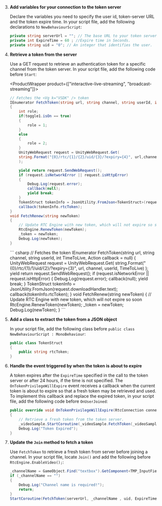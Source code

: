 
3. **Add variables for your connection to the token server**

    Declare the variables you need to specify the user id, token-server URL and the token expire time. In your script file, add the following declarations to `NewBehaviourScript`:

    ``` csharp
    private string serverUrl = ""; // The base URL to your token server. For example, https://agora-token-service-production-92ff.up.railway.app"
    private int ExpireTime = 60 ; //Expire time in Seconds.
    private string uid = "0"; // An integer that identifies the user.
    ```

4. **Retrieve a token from the server**

    Use a GET request to retrieve an authentication token for a specific channel from the token server. In your script file, add the following code before `Start`:

    <ProductWrapper product={["interactive-live-streaming", "broadcast-streaming"]}>
    ``` csharp
    // Fetches the <Vg k="VSDK" /> token
    IEnumerator FetchToken(string url, string channel, string userId, int TimeToLive, Action<string> callback = null)
    {
        int role;
        if(toggle1.isOn == true)
        {
            role = 1;
        }
        else
        {
            role = 2;
        }
        UnityWebRequest request = UnityWebRequest.Get(
        string.Format("{0}/rtc/{1}/{2}/uid/{3}/?expiry={4}", url,channel,role, userId, TimeToLive)
        );

        yield return request.SendWebRequest();
        if (request.isNetworkError || request.isHttpError)
        {
            Debug.Log(request.error);
            callback(null);
            yield break;
        }
        TokenStruct tokenInfo = JsonUtility.FromJson<TokenStruct>(request.downloadHandler.text);
        callback(tokenInfo.rtcToken);
    }
    void FetchRenew(string newToken)
    {
        // Update RTC Engine with new token, which will not expire so soon
        RtcEngine.RenewToken(newToken);
        _token = newToken;
        Debug.Log(newToken);
    }
    ```
    </ProductWrapper>

    <ProductWrapper product="video-calling">
    ``` csharp
    // Fetches the <Vg k="VSDK" /> token
    IEnumerator FetchToken(string url, string channel, string userId, int TimeToLive, Action<string> callback = null)
    {
        UnityWebRequest request = UnityWebRequest.Get(
        string.Format("{0}/rtc/{1}/1/uid/{2}/?expiry={3}", url, channel, userId, TimeToLive)
        );
        yield return request.SendWebRequest();
        if (request.isNetworkError || request.isHttpError)
        {
            Debug.Log(request.error);
            callback(null);
            yield break;
        }
        TokenStruct tokenInfo = JsonUtility.FromJson<TokenStruct>(request.downloadHandler.text);
        callback(tokenInfo.rtcToken);
    }
    void FetchRenew(string newToken)
    {
        // Update RTC Engine with new token, which will not expire so soon
        RtcEngine.RenewToken(newToken);
        _token = newToken;
        Debug.Log(newToken);
    }
    ```
    </ProductWrapper>

5. **Add a class to extract the token from a JSON object**

    In your script file, add the following class before `public class NewBehaviourScript : MonoBehaviour`:

    ``` csharp
    public class TokenStruct
    {
        public string rtcToken;
    }
    ```

6. **Handle the event triggered by <Vg k="AGORA_BACKEND" /> when the token is about to expire**

    A token expires after the `ExpireTime` specified in the call to the token server or after 24 hours, if the time is not specified. The `OnTokenPrivilegeWillExpire` event receives a callback when the current token is about to expire so that a fresh token may be retrieved and used. To implement this callback and replace the expired token, in your script file, add the following code before `OnUserJoined`:

    ``` csharp
    public override void OnTokenPrivilegeWillExpire(RtcConnection connection, string token)
    {
        // Retrieve a fresh token from the token server.
        _videoSample.StartCoroutine(_videoSample.FetchToken(_videoSample.serverUrl, _videoSample._channelName , _videoSample.uid, _videoSample.ExpireTime, _videoSample.FetchRenew));
        Debug.Log("Token Expired");
    }
    ```

7. **Update the `Join` method to fetch a token**

    Use `FetchToken` to retrieve a fresh token from server before joining a channel. In your script file, locate `Join()` and add the following before `RtcEngine.EnableVideo();`:

    ``` csharp
    _channelName = GameObject.Find("textbox").GetComponent<TMP_InputField>().text;
    if (_channelName == "")
    {
        Debug.Log("Channel name is required!");
        return;
    }
    StartCoroutine(FetchToken(serverUrl, _channelName , uid, ExpireTime, this.FetchRenew));
    ```

